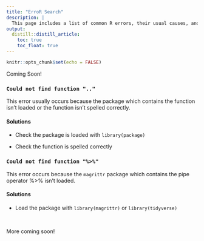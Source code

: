 ```yaml
---
title: "ErroR Search"
description: |
  This page includes a list of common R errors, their usual causes, and some solutions!
output:
  distill::distill_article:
    toc: true
    toc_float: true
---
```


```r
knitr::opts_chunk$set(echo = FALSE)
```

Coming Soon! 

### `Could not find function ".."`

This error usually occurs because the package which contains the function isn't loaded or the function isn't spelled correctly. 

#### Solutions

- Check the package is loaded with `library(package)`   

- Check the function is spelled correctly  


### `Could not find function "%>%"`

This error occurs because the `magrittr` package which contains the pipe operator %>% isn't loaded. 

#### Solutions

- Load the package with `library(magrittr)` or `library(tidyverse)`   

<br>

More coming soon!
















<br>
<br>
<br>








